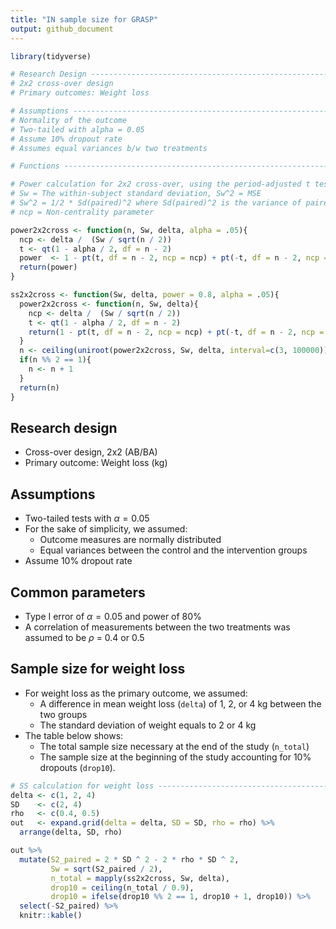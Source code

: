 ```yaml
---
title: "IN sample size for GRASP"
output: github_document
---
```


```r
library(tidyverse)

# Research Design ---------------------------------------------------------
# 2x2 cross-over design
# Primary outcomes: Weight loss

# Assumptions -------------------------------------------------------------
# Normality of the outcome
# Two-tailed with alpha = 0.05
# Assume 10% dropout rate
# Assumes equal variances b/w two treatments

# Functions ---------------------------------------------------------------

# Power calculation for 2x2 cross-over, using the period-adjusted t test
# Sw = The within-subject standard deviation, Sw^2 = MSE
# Sw^2 = 1/2 * Sd(paired)^2 where Sd(paired)^2 is the variance of paired differences
# ncp = Non-centrality parameter

power2x2cross <- function(n, Sw, delta, alpha = .05){
  ncp <- delta /  (Sw / sqrt(n / 2))
  t <- qt(1 - alpha / 2, df = n - 2)
  power  <- 1 - pt(t, df = n - 2, ncp = ncp) + pt(-t, df = n - 2, ncp = ncp)
  return(power)
}

ss2x2cross <- function(Sw, delta, power = 0.8, alpha = .05){
  power2x2cross <- function(n, Sw, delta){
    ncp <- delta /  (Sw / sqrt(n / 2))
    t <- qt(1 - alpha / 2, df = n - 2)
    return(1 - pt(t, df = n - 2, ncp = ncp) + pt(-t, df = n - 2, ncp = ncp) - power)
  }
  n <- ceiling(uniroot(power2x2cross, Sw, delta, interval=c(3, 100000))$root)
  if(n %% 2 == 1){
    n <- n + 1
  }
  return(n)
}
```

## Research design

* Cross-over design, 2x2 (AB/BA)
* Primary outcome: Weight loss (kg)

## Assumptions

* Two-tailed tests with $\alpha = 0.05$
* For the sake of simplicity, we assumed:
  * Outcome measures are normally distributed
  * Equal variances between the control and the intervention groups
* Assume 10% dropout rate

## Common parameters

* Type I error of $\alpha = 0.05$ and power of 80%
* A correlation of measurements between the two treatments was assumed to be $\rho$ = 0.4 or 0.5

## Sample size for weight loss

* For weight loss as the primary outcome, we assumed:
  * A difference in mean weight loss (`delta`) of 1, 2, or 4 kg between the two groups
  * The standard deviation of weight equals to 2 or 4 kg

* The table below shows:
  * The total sample size necessary at the end of the study (`n_total`)
  * The sample size at the beginning of the study accounting for 10% dropouts (`drop10`).

```r
# SS calculation for weight loss ------------------------------------------
delta <- c(1, 2, 4)
SD    <- c(2, 4)
rho   <- c(0.4, 0.5)
out   <- expand.grid(delta = delta, SD = SD, rho = rho) %>% 
  arrange(delta, SD, rho)

out %>%
  mutate(S2_paired = 2 * SD ^ 2 - 2 * rho * SD ^ 2,
         Sw = sqrt(S2_paired / 2),
         n_total = mapply(ss2x2cross, Sw, delta),
         drop10 = ceiling(n_total / 0.9),
         drop10 = ifelse(drop10 %% 2 == 1, drop10 + 1, drop10)) %>% 
  select(-S2_paired) %>% 
  knitr::kable()
```
